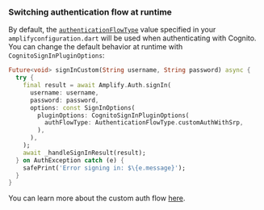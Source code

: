 ### Switching authentication flow at runtime

By default, the [`authenticationFlowType`](https://docs.aws.amazon.com/cognito/latest/developerguide/amazon-cognito-user-pools-authentication-flow.html) value specified in your `amplifyconfiguration.dart` will be used when authenticating with Cognito. You can change the default behavior at runtime with `CognitoSignInPluginOptions`:

```dart
Future<void> signInCustom(String username, String password) async {
  try {
    final result = await Amplify.Auth.signIn(
      username: username,
      password: password,
      options: const SignInOptions(
        pluginOptions: CognitoSignInPluginOptions(
          authFlowType: AuthenticationFlowType.customAuthWithSrp,
        ),
      ),
    );
    await _handleSignInResult(result);
  } on AuthException catch (e) {
    safePrint('Error signing in: $\{e.message}');
  }
}
```

You can learn more about the custom auth flow [here](/lib/auth/signin_with_custom_flow).
